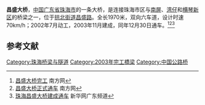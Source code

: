 '''昌盛大桥'''，[[中国|中国]][[广东省|广东省]][[珠海市|珠海市]]的一条大桥，是连接珠海市区与[[南屏镇_(珠海市)|南屏]]、[[湾仔街道|湾仔]]和[[横琴新区|横琴新区]]的桥梁之一，位于[[拱北街道|拱北街道]][[昌盛路_(珠海)|昌盛路]]。全长1970米，双向六车道，设计时速70km/h；2002年7月动工，2003年11月建成，同年12月30日通车。<ref>[http://www.southcn.com/news/dishi/zhuhai/tp/200312270622.htm 昌盛大桥完工] {{Wayback|url=http://www.southcn.com/news/dishi/zhuhai/tp/200312270622.htm |date=20141018192009 }}南方网</ref><ref>[http://www.southcn.com/news/dishi/zhuhai/tp/200312310504.htm 昌盛大桥正式通车] {{Wayback|url=http://www.southcn.com/news/dishi/zhuhai/tp/200312310504.htm |date=20141018192100 }}南方网</ref><ref>[http://www.gd.xinhuanet.com/newscenter/2003-12/31/content_1428486.htm 珠海昌盛大桥建成通车] {{webarchive|url=https://web.archive.org/web/20141020050026/http://www.gd.xinhuanet.com/newscenter/2003-12/31/content_1428486.htm |date=2014-10-20 }}新华网广东频道</ref>

==参考文献==
{{reflist|2}}

{{珠海主要道路}}
[[Category:珠海桥梁与隧道|Category:珠海桥梁与隧道]]
[[Category:2003年完工橋梁|Category:2003年完工橋梁]]
[[Category:中国公路桥|Category:中国公路桥]]

{{Bridge-Stub}}